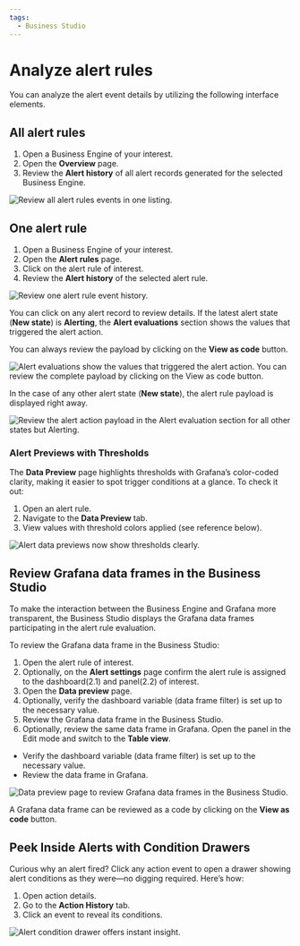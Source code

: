```yaml
---
tags:
  - Business Studio
---
```



# Analyze alert rules

You can analyze the alert event details by utilizing the following interface elements.

## All alert rules

1.  Open a Business Engine of your interest.
2.  Open the **Overview** page.
3.  Review the **Alert history** of all alert records generated for the selected Business Engine.

<Image
  title="Review all alert rules events in one listing."
  src="/img/blog/2025-02-05-big-2.4.0/all-alerts.png"
/>

## One alert rule

1.  Open a Business Engine of your interest.
2.  Open the **Alert rules** page.
3.  Click on the alert rule of interest.
4.  Review the **Alert history** of the selected alert rule.

<Image
  title="Review one alert rule event history."
  src="/img/blog/2025-02-05-big-2.4.0/one-alert.png"
/>

You can click on any alert record to review details. If the latest alert state (**New state**) is **Alerting**, the **Alert evaluations** section shows the values that triggered the alert action.

You can always review the payload by clicking on the **View as code** button.

<Image
  title="Alert evaluations show the values that triggered the alert action. You can review the complete payload by clicking on the View as code button."
  src="/img/blog/2025-02-05-big-2.4.0/alerting-state.png"
/>

In the case of any other alert state (**New state**), the alert rule payload is displayed right away.

<Image
  title="Review the alert action payload in the Alert evaluation section for all other states but Alerting."
  src="/img/blog/2025-02-05-big-2.4.0/other-states.png"
/>

### Alert Previews with Thresholds

The **Data Preview** page highlights thresholds with Grafana’s color-coded clarity, making it easier to spot trigger conditions at a glance. To check it out:

1. Open an alert rule.
2. Navigate to the **Data Preview** tab.
3. View values with threshold colors applied (see reference below).

<Image
  title="Alert data previews now show thresholds clearly."
  src="/img/blog/2025-03-17-big-2.7.0/thresholds.png"
/>

## Review Grafana data frames in the Business Studio

To make the interaction between the Business Engine and Grafana more transparent, the Business Studio displays the Grafana data frames participating in the alert rule evaluation.

To review the Grafana data frame in the Business Studio:

1.  Open the alert rule of interest.
2.  Optionally, on the **Alert settings** page confirm the alert rule is assigned to the dashboard(2.1) and panel(2.2) of interest.
3.  Open the **Data preview** page.
4.  Optionally, verify the dashboard variable (data frame filter) is set up to the necessary value.
5.  Review the Grafana data frame in the Business Studio.
6.  Optionally, review the same data frame in Grafana. Open the panel in the Edit mode and switch to the **Table view**.

- Verify the dashboard variable (data frame filter) is set up to the necessary value.
- Review the data frame in Grafana.

<Image
  title="Data preview page to review Grafana data frames in the Business Studio."
  src="/img/docs/business-alerting/data-preview.png"
/>

A Grafana data frame can be reviewed as a code by clicking on the **View as code** button.

## Peek Inside Alerts with Condition Drawers

Curious why an alert fired? Click any action event to open a drawer showing alert conditions as they were—no digging required. Here’s how:

1. Open action details.
2. Go to the **Action History** tab.
3. Click an event to reveal its conditions.

<Image
  title="Alert condition drawer offers instant insight."
  src="/img/blog/2025-03-17-big-2.7.0/alert-drawer.png"
/>
